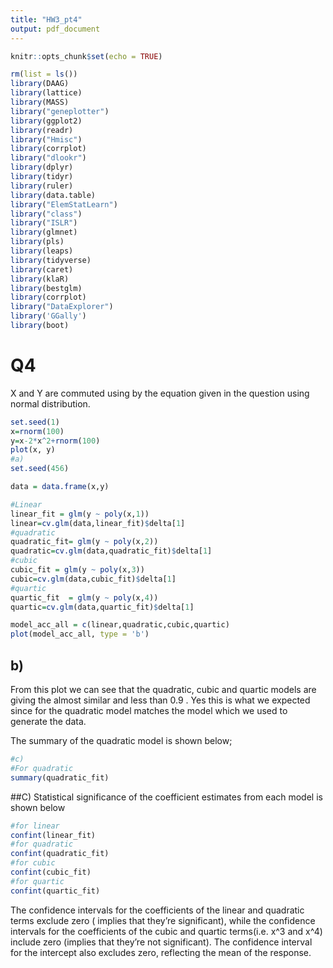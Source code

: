 ```yaml
---
title: "HW3_pt4"
output: pdf_document
---
```


```r
knitr::opts_chunk$set(echo = TRUE)
```



```r
rm(list = ls())
library(DAAG)                 
library(lattice)
library(MASS)
library("geneplotter")
library(ggplot2)
library(readr)
library("Hmisc")
library(corrplot)
library("dlookr")
library(dplyr)
library(tidyr)
library(ruler)
library(data.table)
library("ElemStatLearn")
library("class")
library("ISLR")
library(glmnet)
library(pls)
library(leaps)
library(tidyverse)
library(caret)
library(klaR)  
library(bestglm)
library(corrplot)
library("DataExplorer")
library('GGally')
library(boot)
```
# Q4

X and Y are commuted using by the equation given in the question using normal distribution.
```r
set.seed(1)
x=rnorm(100)
y=x-2*x^2+rnorm(100)
plot(x, y)
#a)
set.seed(456)

data = data.frame(x,y)
```





```r
#Linear
linear_fit = glm(y ~ poly(x,1))
linear=cv.glm(data,linear_fit)$delta[1]
#quadratic
quadratic_fit= glm(y ~ poly(x,2))
quadratic=cv.glm(data,quadratic_fit)$delta[1]
#cubic
cubic_fit = glm(y ~ poly(x,3))
cubic=cv.glm(data,cubic_fit)$delta[1]
#quartic
quartic_fit  = glm(y ~ poly(x,4))
quartic=cv.glm(data,quartic_fit)$delta[1]

model_acc_all = c(linear,quadratic,cubic,quartic)
plot(model_acc_all, type = 'b')
```
## b)
From this plot we can see that the quadratic, cubic and quartic models are giving the almost similar and less than 0.9 . Yes this is what we expected since for the quadratic model matches the model which we used to generate the data.

The summary of the quadratic model  is shown below;
```r
#c)
#For quadratic 
summary(quadratic_fit)
```


##C)
Statistical significance of the coefficient estimates from each model is shown below
```r
#for linear 
confint(linear_fit)
#for quadratic 
confint(quadratic_fit)
#for cubic 
confint(cubic_fit)
#for quartic
confint(quartic_fit)
```

The confidence intervals for the coefficients of the linear and quadratic terms exclude zero ( implies that they’re significant), while the confidence intervals for the coefficients of the cubic and quartic terms(i.e. x^3 and x^4) include zero (implies that they’re not significant). The confidence interval for the intercept also excludes zero, reflecting the mean of the response.
